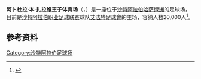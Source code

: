 {{Infobox stadium
| stadium_name      = 阿卜杜拉·本·扎拉维王子体育场
| nickname          = 
| image             = Prince Abdullah bin Jalawi Stadium 15 April 2011.JPG
| location          = [[沙特阿拉伯|沙特阿拉伯]][[哈萨绿洲|哈萨绿洲]]
| coordinates       = {{Coord|25|18|21|N|49|36|46|E|type:landmark|display=title}}
| broke_ground      = 
| built             = 
| opened            = 1983   
| renovated         = 
| expanded          = 
| closed            = 
| demolished        = 
| owner             = General Presidency of Youth Welfare
| operator          = 
| surface           = 
| construction_cost = 
| architect         = 
| structural engineer = 
| services engineer = 
| general_contractor= 
| project_manager   = 
| main_contractors  = 
| former_names      = 
| tenants           = [[艾法特足球會|艾法特足球會]]
| seating_capacity  = 20,000
| dimensions        = 
}}

'''阿卜杜拉·本·扎拉维王子体育场'''（{{lang-ar|ملعب الأمير عبد الله بن جلوي}}，{{lang-en|Prince Abdullah bin Jalawi Stadium}}）是一座位于[[沙特阿拉伯|沙特阿拉伯]][[哈萨绿洲|哈萨绿洲]]的足球场，目前是[[沙特阿拉伯职业足球联赛|沙特阿拉伯职业足球联赛]]球队[[艾法特足球會|艾法特足球會]]的主场，容纳人数20,000人<ref>{{Cite web |url=http://www.worldstadiums.com/middle_east/countries/saudi_arabia.shtml |title=Stadium information |access-date=2017-01-27 |archive-date=2009-02-16 |archive-url=https://web.archive.org/web/20090216215730/http://www.worldstadiums.com/middle_east/countries/saudi_arabia.shtml |dead-url=yes }}</ref>。

==参考资料==
{{reflist}}

{{gymnasium-stub}}
[[Category:沙特阿拉伯足球场|Category:沙特阿拉伯足球场]]